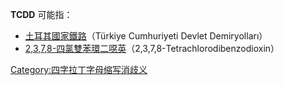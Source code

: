 '''TCDD''' 可能指：
* [[土耳其國家鐵路|土耳其國家鐵路]]（Türkiye Cumhuriyeti Devlet Demiryolları）
* [[2,3,7,8-四氯雙苯環二噁英|2,3,7,8-四氯雙苯環二噁英]]（2,3,7,8-Tetrachlorodibenzodioxin）
{{消歧义}}

[[Category:四字拉丁字母缩写消歧义|Category:四字拉丁字母缩写消歧义]]